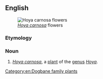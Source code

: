==English==
[[Image:Hoya_carnosa.jpg|thumb|''[[Hoya carnosa]]'' flowers]]

===Etymology===
{{compound|en|wax|plant}}

===Noun===
{{en-noun}}

# ''[[Hoya carnosa]]'', a [[plant#Noun|plant]] of the [[genus]] ''[[Hoya]]''.
#: {{synonyms|en|honey plant}}

[[Category:en:Dogbane family plants]]